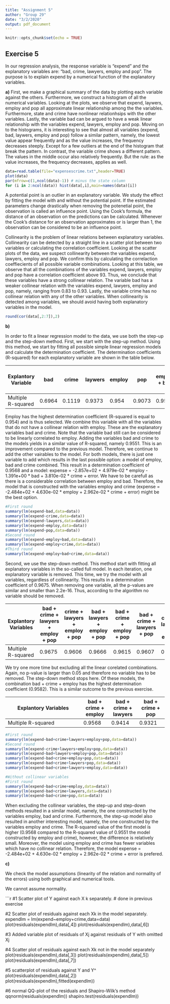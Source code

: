 ```yaml
---
title: "Assignment 5"
author: "Group 29"
date: "3/2/2020"
output: pdf_document
---
```


```r
knitr::opts_chunk$set(echo = TRUE)
```

## Exercise 5

In our regression analysis, the response variable is "expend" and the explanatory variables are: "bad, crime, lawyers, employ and pop". The purpose is to explain expend by a numerical function of the explanatory variables.

**a)**
<!-- Make some graphical summaries of the data -->
First, we make a graphical summary of the data by plotting each variable against the others. Furthermore, we construct a histogram of all the numerical variables. Looking at the plots, we observe that expend, laywers, employ and pop all approximate linear relationship among the the variables. Furthermore, state and crime have nonlinear relationhsips with the other variables. Lastly, the variable bad can be argued to have a weak linear relationship with the variables expend, lawyers, employ and pop. Moving on to the histograms, it is interesting to see that almost all variables (expend, bad, laywers, employ and pop) follow a similar pattern, namely, the lowest value appear frequently and as the value increases, the frequency decreases steeply. Except for a few outliers at the end of the histogram that break the pattern. In contrast, the variable crime shows a different pattern. The values in the middle occur also relatively frequently. But the rule: as the value increases, the frequency decreases, applies as well.

```r
data=read.table(file="expensescrime.txt",header=TRUE)
plot(data)
par(mfrow=c(1,ncol(data)-1)) # minus the state column
for (i in 2:ncol(data)) hist(data[,i],main=names(data)[i])
```
<!-- Investigate the problem of potential and influence points-->
A potential point is an outlier in an explanatory variable. We study the effect by fitting the model with and without the potential point. If the estimated parameters change drastically when removing the potenetial point, the observation is called an influence point. Using the Cook's formula, the distance of an observation on the predictions can be calculated. Whenever the Cook's distance for an observation approximates or is larger than 1, the observation can be considered to be an influence point. <!-- QUESTION: this is supposed to analyzed for the model, but so far, no model has been constructed. And, if observations are concluded to be influence points, what action to take? -->

<!-- Investigate the problem of collinearity-->
Collinearity is the problem of linear relations between explanatory variables. Collinearity can be detected by a straight line in a scatter plot between two variables or calculating the correlation coefficient. Looking at the scatter plots of the data, we suspect collinearity between the variables expend, lawyers, employ and pop. We confirm this by calculating the correlaction coeffiecients of all possible variable combinations. Looking at this table, we observe that all the combinations of the variables expend, lawyers, employ and pop have a correlation coefficient above 93. Thus, we conclude that these variables have a strong collinear relation. The variable bad has a weaker collinear relation with the variables expend, lawyers, employ and pop, namely, ranging from 0.83 to 0.93. Lastly, the variable crime has no collinear relation with any of the other variables. When collinearity is detected among variables, we should avoid having both explanatory variables in the model.
```r
round(cor(data[,2:7]),2)
```

**b)**

<!-- Fit a linear regression model to the data -->
<!-- Use both the step-up and the step-down method to find the best model -->
In order to fit a linear regression model to the data, we use both the step-up and the step-down method. First, we start with the step-up method. Using this method, we start by fitting all possible simple linear regression models and calculate the determination coefficient. The determination coefficients (R-squared) for each explanatory variable are shown in the table below.

| Explantory Variable | bad    | crime  | laywers | employ | pop    | employ + bad | employ + crime | employ + bad + crime |
|---------------------|--------|--------|---------|--------|--------| -------------|--------------- | --------------- |
| Multiple R-squared  | 0.6964 | 0.1119 | 0.9373  | 0.954  | 0.9073 | 0.9551       | 0.9551         | 0.9568        |

Employ has the highest determination coefficient (R-squared is equal to 0.954) and is thus selected. We combine this variable with all the variables that do not have a collinear relation with employ. These are the explanatory variables bad and crime. Note that the variable bad still can be considered to be linearly correlated to employ. Adding the variables bad and crime to the models yields in a similar value of R-squared, namely 0.9551. This is an improvement compared to the previous model. Therefore, we continue to add the other vairables to the model. For both models, there is just one variable to add which results in the last possible option: a model of employ, bad and crime combined. This result in a determination coefficient of 0.9568 and a model: expense = -2.857e+02 + 4.979e-02 * employ - 1.391e+00 * bad + 3.810e-02 * crime + error. We have to be carefull as there is a considerable correlation between employ and bad. Therefore, the model that is constructed with the variables employ and crime (expense = -2.484e+02 + 4.630e-02 * employ + 2.962e-02 * crime + error) might be the best option.

```r
#First round
summary(lm(expend~bad,data=data))
summary(lm(expend~crime,data=data))
summary(lm(expend~lawyers,data=data))
summary(lm(expend~employ,data=data))
summary(lm(expend~pop,data=data))
#Second round
summary(lm(expend~employ+bad,data=data))
summary(lm(expend~employ+crime,data=data))
#Third round
summary(lm(expend~employ+bad+crime,data=data))
```

Second, we use the step-down method. This method start with fitting all explanatory variables in the so-called full model. In each iteration, one explanatory variable is removed. This time, we try the model with all variables, regardless of collinearity. This results in a determination coefficient of 0.9675. When removing one variable, all the p-values are similar and smaller than 2.2e-16. Thus, according to the algorithm no variable should be removed.

| Explantory Variables | bad + crime + lawyers + employ + pop    | crime + lawyers + employ + pop   | bad + lawyers + employ + pop  | bad + crime + employ + pop  | bad + crime + lawyers + pop     | bad  crime + lawyers + employ  | 
|---------------------|--------|--------|--------|--------| -------------|--------------- | 
| Multiple R-squared  | 0.9675 | 0.9606 | 0.9666  | 0.9615  |  0.9607      | 0.964        |

We try one more time but excluding all the linear corelated combinations. Again, no p-value is larger than 0.05 and therefore no variable has to be removed. The step-down method stops here. Of these models, the combination bad + crime + employ has the highest determination coefficient
 (0.9582). This is a similar outcome to the previous exercise.

| Explantory Variables | bad + crime + employ    | bad + crime + lawyers   | bad + crime + pop | 
|---------------------|--------|--------|--------|
| Multiple R-squared  | 0.9568 | 0.9414 | 0.9321  |

```r
#First round
summary(lm(expend~bad+crime+lawyers+employ+pop,data=data))
#Second round
summary(lm(expend~crime+lawyers+employ+pop,data=data))
summary(lm(expend~bad+lawyers+employ+pop,data=data))
summary(lm(expend~bad+crime+employ+pop,data=data))
summary(lm(expend~bad+crime+lawyers+pop,data=data))
summary(lm(expend~bad+crime+lawyers+employ,data=data))

#Without collinear variables
#First round
summary(lm(expend~bad+crime+employ,data=data))
summary(lm(expend~bad+crime+lawyers,data=data))
summary(lm(expend~bad+crime+pop,data=data))

```

<!-- If step-up and step-down yield two different models, choose one and motivate your choice -->

When excluding the collinear variables, the step-up and step-down methods resulted in a similar model, namely, the one constructed by the variables employ, bad and crime. Furthermore, the step-up model also resulted in another interesting model, namely, the one constructed by the variables employ and crime. The R-squared value of the first model is higher (0.9568 compared to the R-squared value of 0.9551 the model constructed by employ and crime), however, the difference is relatively small. Moreover, the model using employ and crime has fewer variables which have no collinear relation. Therefore, the model expense = -2.484e+02 + 4.630e-02 * employ + 2.962e-02 * crime + error is prefered. 

**c)**

<!-- Check the model assumptions by using relevant diagnostic tools -->

We check the model assumptions (linearity of the relation and normality of the errors) using both graphical and numerical tools. 

<!-- #5 scatterplot of residuals against Y -->


<!-- #6 normal QQ-plot of the residuals and Shapiro-Wilk's method -->
We cannot assume normality.

```r
#1 Scatter plot of Y against each X k separately.
# done in previous exercise

#2 Scatter plot of residuals against each Xk in the model separately.
expendlm = lm(expend~employ+crime,data=data)
plot(residuals(expendlm),data[,4])
plot(residuals(expendlm),data[,6])

#3 Added variable plot of residuals of Xj against residuals of Y with omitted Xj


#4 Scatter plot of residuals against each Xk not in the model separately
plot(residuals(expendlm),data[,3])
plot(residuals(expendlm),data[,5])
plot(residuals(expendlm),data[,7])

#5 scatterplot of residuals against Y and Y^
plot(residuals(expendlm),data[,2])
plot(residuals(expendlm),fitted(expendlm))

#6 normal QQ-plot of the residuals and Shapiro-Wilk's method
qqnorm(residuals(expendlm))
shapiro.test(residuals(expendlm))

